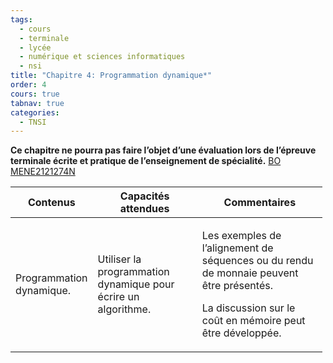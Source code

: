 ```yaml
---
tags:
  - cours
  - terminale
  - lycée
  - numérique et sciences informatiques
  - nsi
title: "Chapitre 4: Programmation dynamique*"
order: 4
cours: true
tabnav: true
categories:
  - TNSI
---
```


**Ce chapitre ne pourra pas faire l'objet d'une évaluation lors de l'épreuve terminale écrite et pratique de l'enseignement de spécialité.**
[BO MENE2121274N](https://www.education.gouv.fr/bo/21/Hebdo30/MENE2121274N.htm){.cite-source}

::: programme

+---------------+---------------------------+---------------------------------+
| Contenus      | Capacités attendues       | Commentaires                    |
+===============+===========================+=================================+
| Programmation | Utiliser la programmation | Les exemples de l’alignement de |
| dynamique.    | dynamique pour écrire un  | séquences ou du rendu de        |
|               | algorithme.               | monnaie peuvent être présentés. |
|               |                           |                                 |
|               |                           | La discussion sur le coût en    |
|               |                           | mémoire peut être développée.   |
+---------------+---------------------------+---------------------------------+

:::

<!-- 

> Dans ce chapitre, nous allons étudier la _programmation dynamique_, c'est une technique qui comme
> la méthode "diviser pour régner décompose un problème en plus petits problèmes plus faciles à
> résoudre. Cependant, elle y ajoute la technique de _mémoïsation_ qui permet d'éviter d'effectuer
> plusieurs fois le même calcul lorsque les sous-problèmes ne sont pas indépendants.

## Principe

Nous allons illustrer le principe de la programmation dynamique sur le calcul de la suite de
Fibonacci. La suite de Fibonacci est une suite d'entiers dans laquelle chaque terme est la somme
des deux termes qui le précèdent. 

$$
{\mathcal {F}}_{0} = 0 , \quad {\mathcal {F}}_{1}=1, et
{\mathcal {F}}_{n} = {\mathcal {F}}_{n-1} + {\mathcal {F}}_{n-2}
$$

::: plus

Cette suite est liée au nombre d'or, ou proportion divine telle que:

$$
\frac{a+b}{a} = \frac{a}{b}
$$

:::

Si on appliquait simplement la méthode "diviser pour régner", l'algorithme s'écrirait:

```
FONCTION fibonacci(n)
   SI n = 0 OU n = 1
         RETOURNER n
   SINON
         RETOURNER fibonacci(n-1) + fibonacci(n-2)
```
Cependant cette méthode n'est pas du tout efficace, pour calculer ${\mathcal {F}}_{5}$, je dois
calculer deux fois ${\mathcal {F}}_{3}$, comme le montre le graph de dépendances des sous problème.

<p><a href="https://commons.wikimedia.org/wiki/File:Fibonacci_dynamic_programming.svg#/media/Fichier:Fibonacci_dynamic_programming.svg"><img width="128px" src="https://upload.wikimedia.org/wikipedia/commons/thumb/0/06/Fibonacci_dynamic_programming.svg/1200px-Fibonacci_dynamic_programming.svg.png" alt="Fibonacci dynamic programming.svg"></a><br>Image par <a href="https://en.wikipedia.org/wiki/User:Dcoatzee" class="extiw" title="en:User:Dcoatzee">en:User:Dcoatzee</a>, traced by <a href="//commons.wikimedia.org/wiki/User:Stannered" title="User:Stannered">User:Stannered</a> — <a href="https://en.wikipedia.org/wiki/Image:Fibonacci_dynamic_programming.png" class="extiw" title="en:Image:Fibonacci dynamic programming.png">en:Image:Fibonacci dynamic programming.png</a>, Domaine public, <a href="https://commons.wikimedia.org/w/index.php?curid=3325402">Lien</a></p>

Ce graph n'est pas un arbre ce qui illustre que les _sous-problèmes se chevauchent_. Dès que n
devient un peu plus grand, ces calculs inutiles à répétition rendent l'algorithme inutilisable.

Nous allons utiliser la technique de _mémoïsation_ de la programmation dynamique pour stocker les
résultats intermédiaires et les utiliser pour éviter les calculs identiques.

```
F = []  # Cette liste est utilisée pour stocker les termes de la suite au fur et à mesure
FONCTION fibonacci(n)
   SI F[n] n'est pas défini
      SI n = 0 ou n = 1
         F[n] := n
      SINON
         F[n] := fibonacci(n-1) + fibonacci(n-2)
   retourner F[n]
```

::: {.plus titre="Implémentation en Python"}

En mesurant les temps respectifs avec `timeit`, on constate que qu'avec des nombres de quelques
dizaines seulement, l'algorithme dynamique est déjà 3000 fois plus rapide, et l'écart s'accentue
plus n est grand.

```python
%%timeit
def fibonacci(n):
    if n == 0 or n == 1:
        return n
    else:
        return fibonacci(n-1) + fibonacci(n-2)

assert fibonacci(13) == 233
assert fibonacci(25) == 75025
```

`19.7 ms ± 5.79 µs per loop (mean ± std. dev. of 7 runs, 100 loops each)`

```python
%%timeit
F = [0, 1]
def fibonacci_dynamique(n):
    if n < 2:
        return n
    elif n < len(F):
        return F[n]    
    else:
        fn = fibonacci_dynamique(n-1) + fibonacci_dynamique(n-2)
        F.append(fn)
    return F[n]
assert fibonacci_dynamique(13) == 233
assert fibonacci_dynamique(25) == 75025
```

`6.35 µs ± 11.3 ns per loop (mean ± std. dev. of 7 runs, 100000 loops each)`

:::

Bien sûr l'utilisation de la liste a un coût mémoire, le gain temporel(la complexité temporelle) se
fait au détriment de l'utilisation de la mémoire(On parle de complexité spatiale en ce qui concerne
la mémoire).



## Le problème du sac à dos

Nous avions déjà vu le problème en première dans le chapitre sur les [algorithmes
gloutons](../../../1g/nsi/8-algorithmique/5-algorithmes-gloutons/) qui nous avait permis
d'obtenir une solution assez bonne mais pas forcément optimale par la méthode gloutonne.

<p><a href="https://commons.wikimedia.org/wiki/File:Knapsack.svg#/media/File:Knapsack.svg"><img width="256px" src="https://upload.wikimedia.org/wikipedia/commons/thumb/f/fd/Knapsack.svg/1200px-Knapsack.svg.png" alt="Knapsack.svg"></a><br><a href="https://creativecommons.org/licenses/by-sa/2.5" title="Creative Commons Attribution-Share Alike 2.5">CC BY-SA 2.5</a>, <a href="https://commons.wikimedia.org/w/index.php?curid=985491">Link</a></p>

C'est un problème d'optimisation sous contrainte: Comment maximiser la valeur contenue dans le sac
sans dépasser la capacité du sac?


Nous allons appliquer à ce problème la programmation dynamique car il possède une propriété
particulière:

> Le problème du sac à dos possède la propriété de sous-structure optimale, c'est-à-dire que l'on
> peut construire la solution optimale du problème à $i$ variables à partir du problème à $i-1$
> variables.

[Article Wikipedia sur le problème du sac à dos](https://fr.wikipedia.org/wiki/Probl%C3%A8me_du_sac_%C3%A0_dos#Programmation_dynamique){.cite-source}

En clair il est possible de trouver la solution pour un sac de capacité $W$ si on connait la
solution pour tous les sacs de capacité inférieur à $W$.

On va construire un tableau avec nos solutions optimales pour les sacs allant de 1 à 15kg.

Pour chaque masse de sac $m$, on a pour chaque objet deux possibilités:

- On prend cet objet de masse $m_i$ et de valeur $v_{i}$.
- On ne prend pas cet objet.

Pour prendre cette décision, il suffit de comparer la valeur du sac si on ne prend pas l'objet à la
valeur du sac si on prend cet objet **plus** la plus grande valeur du sac de poids capacité du sac
moins masse de l'objet, la solution gardée est:

$$
\max \left(valeur(m - m_i) + v_{i} \right)
$$

_Ne pas prendre l'objet consiste à prendre un objet de masse nulle et de valeur nulle(voir
implémentation)._

::: {.plus titre="Implémentation en Python"}

```python
# adapté de https://dev.to/downey/solving-the-knapsack-problem-with-dynamic-programming-4hce

# | objet | masse | valeur |
# |-------|-------|--------|
# | 1     | 1     | 1      |
# | 2     | 1     | 2      |
# | 3     | 2     | 2      |
# | 4     | 4     | 10     |
# | 5     | 12    | 4      |

# On a ajouté l'absence d'objet avec les 0
objet_masses = [0, 1, 1, 2, 4, 12]
objet_valeurs = [0, 1, 2, 2, 10, 4]

n = len(objet_masses)
MASSE_MAX = 15  # Capacité maximale du sac

# initialisation de notre liste de valeurs optimales à 0
sac_optimisés = [0 for i in range(MASSE_MAX + 1)]

# Itération sur toutes les masses de 1 à 15kg
# (Approche BOTTOM-UP nécessaire à la mémoïsation)
for m in range(1, MASSE_MAX + 1):
    valeur_max_pour_m = 0
    for i in range(1, n):
        mi = objet_masses[i]
        vi = objet_valeurs[i]
        if mi <= m:
            valeur_avec_objet_i = sac_optimisés[m - mi] + vi
            if valeur_avec_objet_i > valeur_max_pour_m:
                valeur_max_pour_m = valeur_avec_objet_i
    sac_optimisés[m] = valeur_max_pour_m

# Results
print("Resultat: ", sac_optimisés[MASSE_MAX])
print("liste des sac_optimisés: ", sac_optimisés)
```
La démonstration de la correction de l'algorithme est donnée [ici](eind).

La complexité est $O(mn)$, puisqu'on fait une itération de tous les objets pour tous les sacs(Force
Brute).

:::


On obtient ce tableau qui permet de voir que la solution optimale est 36€ pour un sac de 15kg.

| Capacité du sac(kg) | 0 | 1 | 2 | 3 | 4  | 5  | 6  | 7  | 8  | 9  | 10 | 11 | 12 | 13 | 14 | 15 |
|---------------------|---|---|---|---|----|----|----|----|----|----|----|----|----|----|----|----|
| Valeur maximale(€)  | 0 | 2 | 4 | 6 | 10 | 12 | 14 | 16 | 20 | 22 | 24 | 26 | 30 | 32 | 34 | 36 |

Comme vous le voyez cet algorithme nous donne la valeur maximale du sac, mais on ne sait pas quels
objets, il faut prendre, on va le modifier pour garder en plus de la valeur maximale les objets
pris.

Nous allons modifier légérement le code pour garder un trace des sacs optimaux réalisés en
modifiant légérement la liste utilisée pour la mémoïsation:

Au lieu de stocker simplement la valeur du sac, on crée une liste avec:

- la valeur à l'index 0 
- le contenu du sac à l'index 1 sous forme de liste

Le meilleur sac de 14 kg `[14, [0, 0, 2, 0, 1, 0]]` a une valeur de 14€ avec 2 objets de 2kg à 2€
et 1 objet de 4kg à 10€.

::: {.plus titre="Implémentation en Python"}

```python
# Pour connaitre le jeu d'objets de la solution optimale
# On va stocker les objets dans une liste 
# en plus de la valeur maximale du sac

# On a ajouté l'absence d'objet avec les 0
objet_masses = [0, 1, 1, 2, 4, 12]
objet_valeurs = [0, 1, 2, 2, 10, 4]

n = len(objet_masses)
MASSE_MAX = 15  # Capacité maximale du sac


def pas_dobjets():
    """renvoie une liste vide contenant les objets choisis
    
    Fonction utilitaire car les listes sont passées en références"""
    return [0 for i in range(n)]

# initialisation de notre liste de valeurs optimales
sac_optimisés = [[0, pas_dobjets()] for i in range(MASSE_MAX + 1)]

# Itération sur toutes les masses de 1 à 15kg
# (Approche BOTTOM-UP nécessaire à la mémoïsation)
for m in range(1, MASSE_MAX + 1):
    # On crée une sous liste pour la liste des objets
    valeur_max_pour_m = [0, pas_dobjets()]
    for i in range(1, n):
        mi = objet_masses[i]
        vi = objet_valeurs[i]
        if mi <= m:
            valeur_avec_objet_i = sac_optimisés[m - mi][0] + vi
            if valeur_avec_objet_i > valeur_max_pour_m[0]:
                valeur_max_pour_m[0] = valeur_avec_objet_i
                valeur_max_pour_m[1] = sac_optimisés[m - mi][1].copy()
                valeur_max_pour_m[1][i] += 1
    sac_optimisés[m] = valeur_max_pour_m

# Results
print("Resultat: ", sac_optimisés[MASSE_MAX])
#print("liste des sac_optimisés: ", sac_optimisés)
```

:::

On obtient le tableau suivant:

+---------------------+--------------------+--------------------+
| Capacité du sac(kg) | Valeur maximale(€) |   Contenu du sac   |
+=====================+====================+====================+
| 0                   | 0                  | [0, 0, 0, 0, 0, 0] |
| 1                   | 2                  | [0, 0, 1, 0, 0, 0] |
| 2                   | 4                  | [0, 0, 2, 0, 0, 0] |
| 3                   | 6                  | [0, 0, 3, 0, 0, 0] |
| 4                   | 10                 | [0, 0, 0, 0, 1, 0] |
| 5                   | 12                 | [0, 0, 1, 0, 1, 0] |
| 6                   | 14                 | [0, 0, 2, 0, 1, 0] |
| 7                   | 16                 | [0, 0, 3, 0, 1, 0] |
| 8                   | 20                 | [0, 0, 0, 0, 2, 0] |
| 9                   | 22                 | [0, 0, 1, 0, 2, 0] |
| 10                  | 24                 | [0, 0, 2, 0, 2, 0] |
| 11                  | 26                 | [0, 0, 3, 0, 2, 0] |
| 12                  | 30                 | [0, 0, 0, 0, 3, 0] |
| 13                  | 32                 | [0, 0, 1, 0, 3, 0] |
| 14                  | 34                 | [0, 0, 2, 0, 3, 0] |
| 15                  | 36                 | [0, 0, 3, 0, 3, 0] |
+---------------------+--------------------+--------------------+

On a donc maintenant en plus de la valeur, le contenu du sac. Je vous laisse vérifier que ce sac
est bien _optimal_.

## Conclusion

Dans ce chapitre nous avons vu comment résoudre des problèmes d'optimisation à l'aide de la
programmation dynamique si la solution du problème peut-être construite à partir de la solution de
ses sous problèmes. Nous avons également vu comment rendre ces algorithmes plus efficaces
(temporellement) en utilisant la technique des mémoïsation qui consite à stocker les solutions des
sous-problèmes afin de ne pas les calculer plusieurs fois.

Même si nous avons vu que deux exemples, les problèmes d'optimisations contraintes sont des
problèmes très courants et d'une grande importance pratique:

- Gestion des stocks d'un magasin,
- gestion d'emplois du temps,
- optimisation des ressources d'un ordinateur, d'un réseau, des salles d'un batiment...


::: ref

- [Article Wikipedia sur la programmation dynamique][wikipedia]
- [Lecture 13:The Knapsack Problem University of Eindhoven](eind)

[eind]: http://www.es.ele.tue.nl/education/5MC10/Solutions/knapsack.pdf
[wikipedia]: https://fr.wikipedia.org/wiki/Programmation_dynamique

::: -->
